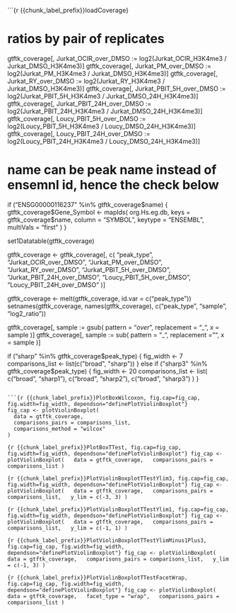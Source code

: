 ```{r {{chunk_label_prefix}}loadCoverage}

# ratios by pair of replicates
gtftk_coverage[, Jurkat_OCIR_over_DMSO := log2(Jurkat_OCIR_H3K4me3 / Jurkat_DMSO_H3K4me3)]
gtftk_coverage[, Jurkat_PM_over_DMSO := log2(Jurkat_PM_H3K4me3 / Jurkat_DMSO_H3K4me3)]
gtftk_coverage[, Jurkat_RY_over_DMSO := log2(Jurkat_RY_H3K4me3 / Jurkat_DMSO_H3K4me3)]
gtftk_coverage[, Jurkat_PBIT_5H_over_DMSO := log2(Jurkat_PBIT_5H_H3K4me3 / Jurkat_DMSO_24H_H3K4me3)]
gtftk_coverage[, Jurkat_PBIT_24H_over_DMSO := log2(Jurkat_PBIT_24H_H3K4me3 / Jurkat_DMSO_24H_H3K4me3)]
gtftk_coverage[, Loucy_PBIT_5H_over_DMSO := log2(Loucy_PBIT_5H_H3K4me3 / Loucy_DMSO_24H_H3K4me3)]
gtftk_coverage[, Loucy_PBIT_24H_over_DMSO := log2(Loucy_PBIT_24H_H3K4me3 / Loucy_DMSO_24H_H3K4me3)]

# name can be peak name instead of ensemnl id, hence the check below
if ("ENSG00000116237" %in% gtftk_coverage$name) {
  gtftk_coverage$Gene_Symbol <- mapIds(
    org.Hs.eg.db,
    keys = gtftk_coverage$name,
    column = "SYMBOL",
    keytype = "ENSEMBL",
    multiVals = "first"
  )
}

set1Datatable(gtftk_coverage)

gtftk_coverage <- gtftk_coverage[, c(
  "peak_type",
  "Jurkat_OCIR_over_DMSO",
  "Jurkat_PM_over_DMSO",
  "Jurkat_RY_over_DMSO",
  "Jurkat_PBIT_5H_over_DMSO",
  "Jurkat_PBIT_24H_over_DMSO",
  "Loucy_PBIT_5H_over_DMSO",
  "Loucy_PBIT_24H_over_DMSO"
)]

gtftk_coverage <- melt(gtftk_coverage, id.var = c("peak_type"))
setnames(gtftk_coverage, names(gtftk_coverage), c("peak_type", "sample", "log2_ratio"))

gtftk_coverage[, sample := gsub(
  pattern = "_over_",
  replacement = "\nover_",
  x = sample
)]
gtftk_coverage[, sample := sub(
  pattern = "_",
  replacement = "\n",
  x = sample
)]

if ("sharp" %in% gtftk_coverage$peak_type) {
  fig_width <- 7
  comparisons_list <- list(c("broad", "sharp"))
} else if ("sharp3" %in% gtftk_coverage$peak_type) {
  fig_width <- 20
  comparisons_list <- list(
    c("broad", "sharp1"),
    c("broad", "sharp2"),
    c("broad", "sharp3")
  )
}
```

```{r {{chunk_label_prefix}}PlotBoxWilcoxon, fig.cap=fig_cap, fig.width=fig_width, dependson="definePlotViolinBoxplot"}
fig_cap <- plotViolinBoxplot(
  data = gtftk_coverage,
  comparisons_pairs = comparisons_list,
  comparisons_method = "wilcox"
)
```

```{r {{chunk_label_prefix}}PlotBoxTTest, fig.cap=fig_cap, fig.width=fig_width, dependson="definePlotViolinBoxplot"}
fig_cap <- plotViolinBoxplot(
  data = gtftk_coverage,
  comparisons_pairs = comparisons_list
)
```

```{r {{chunk_label_prefix}}PlotViolinBoxplotTTestYlim3, fig.cap=fig_cap, fig.width=fig_width, dependson="definePlotViolinBoxplot"}
fig_cap <- plotViolinBoxplot(
  data = gtftk_coverage,
  comparisons_pairs = comparisons_list,
  y_lim = c(-3, 3)
)
```

```{r {{chunk_label_prefix}}PlotViolinBoxplotTTestYlim1, fig.cap=fig_cap, fig.width=fig_width, dependson="definePlotViolinBoxplot"}
fig_cap <- plotViolinBoxplot(
  data = gtftk_coverage,
  comparisons_pairs = comparisons_list,
  y_lim = c(-1, 1)
)
```

```{r {{chunk_label_prefix}}PlotViolinBoxplotTTestYlimMinus1Plus3, fig.cap=fig_cap, fig.width=fig_width, dependson="definePlotViolinBoxplot"}
fig_cap <- plotViolinBoxplot(
  data = gtftk_coverage,
  comparisons_pairs = comparisons_list,
  y_lim = c(-1, 3)
)
```

```{r {{chunk_label_prefix}}PlotViolinBoxplotTTestFacetWrap, fig.cap=fig_cap, fig.width=fig_width, dependson="definePlotViolinBoxplot"}
fig_cap <- plotViolinBoxplot(
  data = gtftk_coverage,
  facet_type = "wrap",
  comparisons_pairs = comparisons_list
)
```
